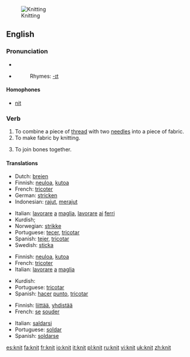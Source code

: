 [[Image:Purl2.jpg|thumb|Knitting]]
==English==

===Pronunciation===
*{{IPA|/'nɪt/}}
*{{audio|en-uk-knit.ogg|Audio (UK)}}
*:Rhymes: [[Rhymes:English:-ɪt|-ɪt]]

====Homophones====
*[[nit]]

===Verb===
{{en-verb|knit|t|ed}}

# To combine a piece of [[thread]] with two [[needle]]s into a piece of fabric.
# To make fabric by knitting.
# {{figurative}} To join bones together.

====Translations====
{{top}}
*Dutch: [[breien]]
*Finnish: [[neuloa]], [[kutoa]]
*French: [[tricoter]]
*German: [[stricken]]
*Indonesian: [[rajut]], [[rajut|merajut]]
{{mid}}
*Italian: [[lavorare]] [[a]] [[maglia]], [[lavorare]] [[ai]] [[ferri]]
*Kurdish; {{KUchar|[[چنین]]}}
*Norwegian: [[strikke]]
*Portuguese: [[tecer]], [[tricotar]]
*Spanish: [[tejer]], [[tricotar]]
*Swedish: [[sticka]]
{{bottom}}

{{trans-top|to make fabric}}
*Finnish: [[neuloa]], [[kutoa]]
*French: [[tricoter]]
*Italian: [[lavorare]] [[a]] [[maglia]]
{{trans-mid}}
*Kurdish: {{KUchar|[[چنین]]}}
*Portuguese: [[tricotar]]
*Spanish: [[hacer]] [[punto]], [[tricotar]]
{{trans-bottom}}

{{trans-top|to join bones}}
*Finnish: [[liittää]], [[yhdistää]]
*French: [[se]] [[souder]]
{{trans-mid}}
*Italian: [[saldarsi]]
*Portuguese: [[soldar]]
*Spanish: [[soldarse]]
{{trans-bottom}}

[[es:knit]]
[[fa:knit]]
[[fr:knit]]
[[io:knit]]
[[it:knit]]
[[pl:knit]]
[[ru:knit]]
[[vi:knit]]
[[uk:knit]]
[[zh:knit]]